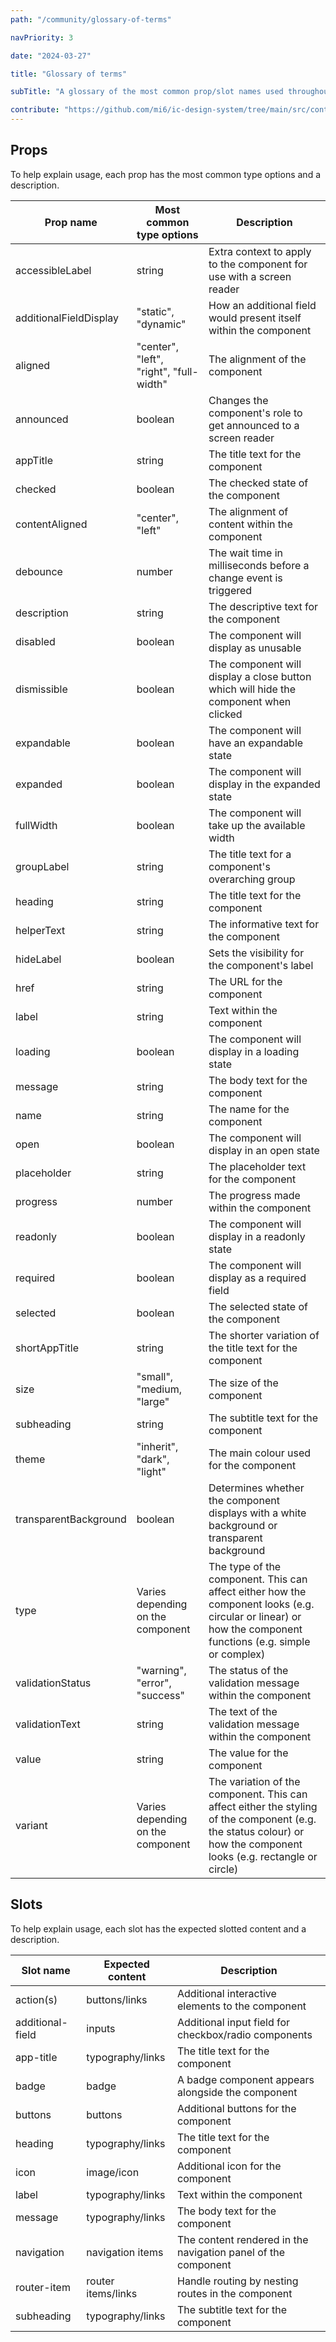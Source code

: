 ```yaml
---
path: "/community/glossary-of-terms"

navPriority: 3

date: "2024-03-27"

title: "Glossary of terms"

subTitle: "A glossary of the most common prop/slot names used throughout the Intelligence Community Design System."

contribute: "https://github.com/mi6/ic-design-system/tree/main/src/content/structured/community/glossary-of-terms.mdx?at=develop"
---
```


## Props

To help explain usage, each prop has the most common type options and a description.

| Prop name              | Most common type options                | Description                                                                                                                                                        |
| ---------------------- | --------------------------------------- | ------------------------------------------------------------------------------------------------------------------------------------------------------------------ |
| accessibleLabel        | string                                  | Extra context to apply to the component for use with a screen reader                                                                                               |
| additionalFieldDisplay | "static", "dynamic"                     | How an additional field would present itself within the component                                                                                                  |
| aligned                | "center", "left", "right", "full-width" | The alignment of the component                                                                                                                                     |
| announced              | boolean                                 | Changes the component's role to get announced to a screen reader                                                                                                   |
| appTitle               | string                                  | The title text for the component                                                                                                                                   |
| checked                | boolean                                 | The checked state of the component                                                                                                                                 |
| contentAligned         | "center", "left"                        | The alignment of content within the component                                                                                                                      |
| debounce               | number                                  | The wait time in milliseconds before a change event is triggered                                                                                                   |
| description            | string                                  | The descriptive text for the component                                                                                                                             |
| disabled               | boolean                                 | The component will display as unusable                                                                                                                             |
| dismissible            | boolean                                 | The component will display a close button which will hide the component when clicked                                                                               |
| expandable             | boolean                                 | The component will have an expandable state                                                                                                                        |
| expanded               | boolean                                 | The component will display in the expanded state                                                                                                                   |
| fullWidth              | boolean                                 | The component will take up the available width                                                                                                                     |
| groupLabel             | string                                  | The title text for a component's overarching group                                                                                                                 |
| heading                | string                                  | The title text for the component                                                                                                                                   |
| helperText             | string                                  | The informative text for the component                                                                                                                             |
| hideLabel              | boolean                                 | Sets the visibility for the component's label                                                                                                                      |
| href                   | string                                  | The URL for the component                                                                                                                                          |
| label                  | string                                  | Text within the component                                                                                                                                          |
| loading                | boolean                                 | The component will display in a loading state                                                                                                                      |
| message                | string                                  | The body text for the component                                                                                                                                    |
| name                   | string                                  | The name for the component                                                                                                                                         |
| open                   | boolean                                 | The component will display in an open state                                                                                                                        |
| placeholder            | string                                  | The placeholder text for the component                                                                                                                             |
| progress               | number                                  | The progress made within the component                                                                                                                             |
| readonly               | boolean                                 | The component will display in a readonly state                                                                                                                     |
| required               | boolean                                 | The component will display as a required field                                                                                                                     |
| selected               | boolean                                 | The selected state of the component                                                                                                                                |
| shortAppTitle          | string                                  | The shorter variation of the title text for the component                                                                                                          |
| size                   | "small", "medium, "large"               | The size of the component                                                                                                                                          |
| subheading             | string                                  | The subtitle text for the component                                                                                                                                |
| theme                  | "inherit", "dark", "light"              | The main colour used for the component                                                                                                                             |
| transparentBackground  | boolean                                 | Determines whether the component displays with a white background or transparent background                                                                        |
| type                   | Varies depending on the component       | The type of the component. This can affect either how the component looks (e.g. circular or linear) or how the component functions (e.g. simple or complex)        |
| validationStatus       | "warning", "error", "success"           | The status of the validation message within the component                                                                                                          |
| validationText         | string                                  | The text of the validation message within the component                                                                                                            |
| value                  | string                                  | The value for the component                                                                                                                                        |
| variant                | Varies depending on the component       | The variation of the component. This can affect either the styling of the component (e.g. the status colour) or how the component looks (e.g. rectangle or circle) |

## Slots

To help explain usage, each slot has the expected slotted content and a description.

| Slot name        | Expected content   | Description                                                   |
| ---------------- | ------------------ | ------------------------------------------------------------- |
| action(s)        | buttons/links      | Additional interactive elements to the component              |
| additional-field | inputs             | Additional input field for checkbox/radio components          |
| app-title        | typography/links   | The title text for the component                              |
| badge            | badge              | A badge component appears alongside the component             |
| buttons          | buttons            | Additional buttons for the component                          |
| heading          | typography/links   | The title text for the component                              |
| icon             | image/icon         | Additional icon for the component                             |
| label            | typography/links   | Text within the component                                     |
| message          | typography/links   | The body text for the component                               |
| navigation       | navigation items   | The content rendered in the navigation panel of the component |
| router-item      | router items/links | Handle routing by nesting routes in the component             |
| subheading       | typography/links   | The subtitle text for the component                           |
